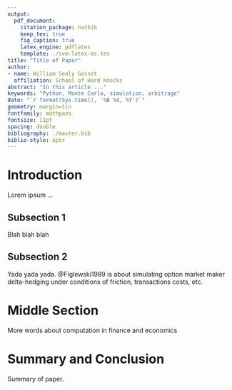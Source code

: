---
output: 
  pdf_document:
    citation_package: natbib
    keep_tex: true
    fig_caption: true
    latex_engine: pdflatex
    template: ./svm-latex-ms.tex
title: "Title of Paper"
author:
- name: William Sealy Gosset 
  affiliation: School of Hard Knocks 
abstract: "In this article ..."
keywords: "Python, Monte Carlo, simulation, arbitrage"
date: "`r format(Sys.time(), '%B %d, %Y')`"
geometry: margin=1in
fontfamily: mathpazo
fontsize: 11pt
spacing: double
bibliography: ./master.bib
biblio-style: apsr
---


>  

# Introduction

Lorem ipsum ... 

## Subsection 1

Blah blah blah

## Subsection 2 

Yada yada yada. @Figlewski1989 is about simulating option market maker delta-hedging under conditions of friction, transactions costs, etc. 

# Middle Section

More words about computation in finance and economics

# Summary and Conclusion

Summary of paper.

<!--
# References
\setlength{\parindent}{-0.2in}
\setlength{\leftskip}{0.2in}
\setlength{\parskip}{8pt}
\vspace*{-0.2in}
\noindent
-->

